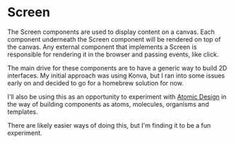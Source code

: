 # Screen

The Screen components are used to display content on a canvas. Each component underneath the Screen component will be rendered on top of the canvas. Any external component that implements a Screen is responsible for rendering it in the browser and passing events, like click.

The main drive for these components are to have a generic way to build 2D interfaces. My initial approach was using Konva, but I ran into some issues early on and decided to go for a homebrew solution for now.

I'll also be using this as an opportunity to experiment with [Atomic Design](https://atomicdesign.bradfrost.com/chapter-2/) in the way of building components as atoms, molecules, organisms and templates.

There are likely easier ways of doing this, but I'm finding it to be a fun experiment.
